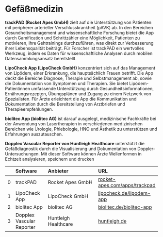 # Gefäßmedizin

**trackPAD (Rocket Apes GmbH)** zielt auf die Unterstützung von Patienten mit peripherer arterieller Verschlusskrankheit (pAVK) ab. In den Bereichen Gesundheitsmanagement und wissenschaftliche Forschung bietet die App durch Gamification und Schrittzähler eine Möglichkeit, Patienten zu motivieren, ihre Gehtrainings durchzuführen, was direkt zur Verbesserung ihrer Lebensqualität beiträgt. Für Forscher ist trackPAD ein wertvolles Werkzeug, indem es Daten für wissenschaftliche Analysen durch mobilen Datensammlungsansatz bereitstellt.

**LipoCheck App (LipoCheck GmbH)** konzentriert sich auf das Management von Lipödem, einer Erkrankung, die hauptsächlich Frauen betrifft. Die App deckt die Bereiche Diagnose, Therapie und Selbstmanagement ab, sowie die Dokumentation von Symptomen und Therapien. Sie bietet Lipödem-Patientinnen umfassende Unterstützung durch Gesundheitsinformationen, Ernährungsrezepten, Übungsplänen und Zugang zu einem Netzwerk von Spezialisten. Für Ärzte erleichtert die App die Kommunikation und Dokumentation durch die Bereitstellung von Arztbriefen und Therapieempfehlungen.

**biolitec App (biolitec AG)** ist darauf ausgelegt, medizinische Fachkräfte bei der Anwendung von Lasertherapien in verschiedenen medizinischen Bereichen wie Urologie, Phlebologie, HNO und Ästhetik zu unterstützen und Erfahrungen auszutauschen.

**Dopplex Vascular Reporter von Huntleigh Healthcare** unterstützt die Gefäßdiagnostik durch die Visualisierung und Dokumentation von Doppler-Untersuchungen. Mit dieser Software können Ärzte Wellenformen in Echtzeit analysieren, speichern und drucken

|    | Software         | Anbieter                          | URL                |
|---:|:-----------------|:----------------------------------|:-------------------|
|  0 | trackPAD         | Rocket Apes GmbH                  | [rocket-apes.com/apps/trackpad](https://rocket-apes.com/apps/trackpad) |
|  1 | LipoCheck App    | LipoCheck GmbH                    | [lipocheck.de/lipodem-app](https://www.lipocheck.de/lipodem-app) |
|  2 | biolitec App     | biolitec AG                       | [biolitec.de/biolitec-app](https://www.biolitec.de/unternehmen/biolitec-app.html) |
|  3 | Dopplex Vascular Reporter | Huntleigh Healthcare | [huntleigh.de](www.huntleigh.de/product-category/dopplex-gefasdiagnostik/dokumentation-und-berichterstattung/) |
